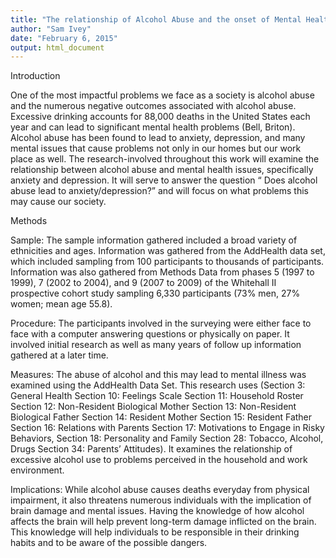 ```yaml
---
title: "The relationship of Alcohol Abuse and the onset of Mental Health Problems"
author: "Sam Ivey"
date: "February 6, 2015"
output: html_document
---
```


Introduction

One of the most impactful problems we face as a society is alcohol abuse and the numerous negative outcomes associated with alcohol abuse. Excessive drinking accounts for 88,000 deaths in the United States each year and can lead to significant mental health problems (Bell, Briton). Alcohol abuse has been found to lead to anxiety, depression, and many mental issues that cause problems not only in our homes but our work place as well. The research-involved throughout this work will examine the relationship between alcohol abuse and mental health issues, specifically anxiety and depression. It will serve to answer the question “ Does alcohol abuse lead to anxiety/depression?” and will focus on what problems this may cause our society.

Methods

Sample: The sample information gathered included a broad variety of ethnicities and ages. Information was gathered from the AddHealth data set, which included sampling from 100 participants to thousands of participants. Information was also gathered from Methods Data from phases 5 (1997 to 1999), 7 (2002 to 2004), and 9 (2007 to 2009) of the Whitehall II prospective cohort study sampling 6,330 participants (73% men, 27% women; mean age 55.8). 

Procedure: The participants involved in the surveying were either face to face with a computer answering questions or physically on paper. It involved initial research as well as many years of follow up information gathered at a later time.

Measures: The abuse of alcohol and this may lead to mental illness was examined using the AddHealth Data Set. This research uses (Section 3: General Health Section 10: Feelings Scale Section 11: Household Roster Section 12: Non-Resident Biological Mother Section 13: Non-Resident Biological Father Section 14: Resident Mother Section 15: Resident Father Section 16: Relations with Parents Section 17: Motivations to Engage in Risky Behaviors, Section 18: Personality and Family Section 28: Tobacco, Alcohol, Drugs Section 34: Parents’ Attitudes). It examines the relationship of excessive alcohol use to problems perceived in the household and work environment.

Implications: While alcohol abuse causes deaths everyday from physical impairment, it also threatens numerous individuals with the implication of brain damage and mental issues. Having the knowledge of how alcohol affects the brain will help prevent long-term damage inflicted on the brain. This knowledge will help individuals to be responsible in their drinking habits and to be aware of the possible dangers.


